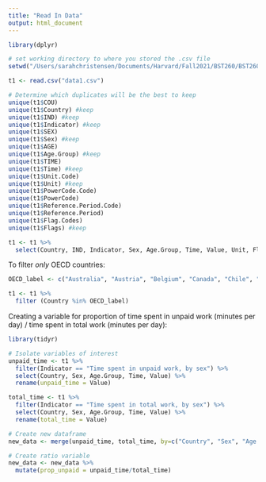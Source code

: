 ```yaml
---
title: "Read In Data"
output: html_document
---
```


```r
library(dplyr)

# set working directory to where you stored the .csv file
setwd("/Users/sarahchristensen/Documents/Harvard/Fall2021/BST260/BST260FinalProject") 

t1 <- read.csv("data1.csv")

# Determine which duplicates will be the best to keep 
unique(t1$COU)
unique(t1$Country) #keep
unique(t1$IND) #keep
unique(t1$Indicator) #keep
unique(t1$SEX) 
unique(t1$Sex) #keep
unique(t1$AGE)
unique(t1$Age.Group) #keep
unique(t1$TIME)
unique(t1$Time) #keep
unique(t1$Unit.Code)
unique(t1$Unit) #keep
unique(t1$PowerCode.Code)
unique(t1$PowerCode)
unique(t1$Reference.Period.Code)
unique(t1$Reference.Period)
unique(t1$Flag.Codes)
unique(t1$Flags) #keep

t1 <- t1 %>% 
  select(Country, IND, Indicator, Sex, Age.Group, Time, Value, Unit, Flags)
```

To filter *only* OECD countries:
```r
OECD_label <- c("Australia", "Austria", "Belgium", "Canada", "Chile", "Colombia", "Costa Rica", "Czech Republic", "Denmark", "Estonia", "Finland", "France", "Germany", "Greece", "Hungary", "Iceland", "Ireland", "Israel", "Italy", "Japan", "Korea", "Latvia", "Lithuania", "Luxembourg", "Mexico", "Netherlands", "New Zealand", "Norway", "Poland", "Portugal", "Slovak Republic", "Slovenia", "Spain", "Sweden", "Switzerland", "Turkey", "United Kingdom", "United States")

t1 <- t1 %>%
  filter (Country %in% OECD_label)
```

Creating a variable for proportion of time spent in unpaid work (minutes per day) / time spent in total work (minutes per day):

```r
library(tidyr)

# Isolate variables of interest
unpaid_time <- t1 %>%
  filter(Indicator == "Time spent in unpaid work, by sex") %>%
  select(Country, Sex, Age.Group, Time, Value) %>%
  rename(unpaid_time = Value)

total_time <- t1 %>%
  filter(Indicator == "Time spent in total work, by sex") %>%
  select(Country, Sex, Age.Group, Time, Value) %>%
  rename(total_time = Value)

# Create new dataframe
new_data <- merge(unpaid_time, total_time, by=c("Country", "Sex", "Age.Group", "Time"))

# Create ratio variable
new_data <- new_data %>%
  mutate(prop_unpaid = unpaid_time/total_time)
```